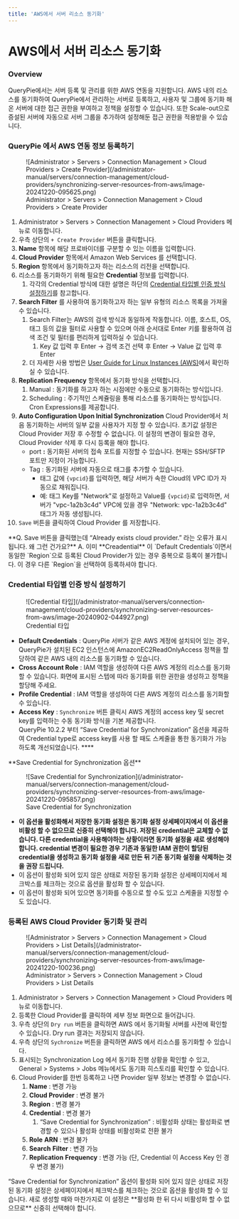 ```yaml
---
title: 'AWS에서 서버 리소스 동기화'
---
```



# AWS에서 서버 리소스 동기화

### Overview

QueryPie에서는 서버 등록 및 관리를 위한 AWS 연동을 지원합니다. AWS 내의 리소스를 동기화하여 QueryPie에서 관리하는 서버로 등록하고, 사용자 및 그룹에 동기화 해온 서버에 대한 접근 권한을 부여하고 정책을 설정할 수 있습니다. 또한 Scale-out으로 증설된 서버에 자동으로 서버 그룹을 추가하여 설정해둔 접근 권한을 적용받을 수 있습니다.


### QueryPie 에서 AWS 연동 정보 등록하기

<figure data-layout="center" data-align="center">
![Administrator &gt; Servers &gt; Connection Management &gt; Cloud Providers &gt; Create Provider](/administrator-manual/servers/connection-management/cloud-providers/synchronizing-server-resources-from-aws/image-20241220-095625.png)
<figcaption>
Administrator &gt; Servers &gt; Connection Management &gt; Cloud Providers &gt; Create Provider
</figcaption>
</figure>

1. Administrator &gt; Servers &gt; Connection Management &gt; Cloud Providers 메뉴로 이동합니다.
2. 우측 상단의 `+ Create Provider` 버튼을 클릭합니다.
3.  **Name**  항목에 해당 프로바이더를 구분할 수 있는 이름을 입력합니다.
4.  **Cloud Provider**  항목에서 Amazon Web Services 를 선택합니다.
5.  **Region**  항목에서 동기화하고자 하는 리소스의 리전을 선택합니다.
6. 리소스를 동기화하기 위해 필요한  **Credential**  정보를 입력합니다.
    1. 각각의 Credential 방식에 대한 설명은 하단의 <u>Credential 타입별 인증 방식 설정하기</u>를 참고합니다.
7.  **Search Filter**  를 사용하여 동기화하고자 하는 일부 유형의 리소스 목록을 가져올 수 있습니다. 
    1. Search Filter는 AWS의 검색 방식과 동일하게 작동합니다. 이름, 호스트, OS, 태그 등의 값을 필터로 사용할 수 있으며 아래 순서대로 Enter 키를 활용하여 검색 조건 및 필터를 편리하게 입력하실 수 있습니다. 
        1. Key 값 입력 후 Enter → 검색 조건 선택 후 Enter → Value 값 입력 후 Enter 
    2. 더 자세한 사용 방법은 [User Guide for Linux Instances (AWS)](https://docs.aws.amazon.com/AWSEC2/latest/UserGuide/Using_Filtering.html#advancedsearch)에서 확인하실 수 있습니다. 
8.  **Replication Frequency**  항목에서 동기화 방식을 선택합니다.
    1. Manual : 동기화를 하고자 하는 시점에만 수동으로 동기화하는 방식입니다.
    2. Scheduling : 주기적인 스케쥴링을 통해 리소스를 동기화하는 방식입니다. Cron Expressions를 제공합니다.
9.  **Auto Configuration Upon Initial Synchronization** Cloud Provider에서 처음 동기화하는 서버의 일부 값을 사용자가 지정 할 수 있습니다. 초기값 설정은 Cloud Provider 저장 후 수정할 수 없습니다. 이 설정의 변경이 필요한 경우, Cloud Provider 삭제 후 다시 등록을 해야 합니다.
    * port **:**  동기화된 서버의 접속 포트를 지정할 수 있습니다. 현재는 SSH/SFTP 포트만 지정이 가능합니다.
    * Tag : 동기화된 서버에 자동으로 태그를 추가할 수 있습니다. 
        * 태그 값에 `{vpcid}`를 입력하면, 해당 서버가 속한 Cloud의 VPC ID가 자동으로 채워집니다.
        * 예: 태그 Key를 "Network"로 설정하고 Value를 `{vpcid}`로 입력하면, 서버가 "vpc-1a2b3c4d" VPC에 있을 경우 "Network: vpc-1a2b3c4d" 태그가 자동 생성됩니다.
10. `Save` 버튼을 클릭하여 Cloud Provider 를 저장합니다.

<Callout type="info">
**Q. Save 버튼을 클릭했는데 “Already exists cloud provider.” 라는 오류가 표시됩니다. 왜 그런 건가요?**
A. 이미  **Creadential** 이 `Default Credentials`이면서 동일한 `Region`으로 등록된 Cloud Provider가 있는 경우 중복으로 등록이 불가합니다. 이 경우 다른 `Region`을 선택하여 등록하셔야 합니다.
</Callout>


### Credential 타입별 인증 방식 설정하기

<figure data-layout="center" data-align="center">
![Credential 타입](/administrator-manual/servers/connection-management/cloud-providers/synchronizing-server-resources-from-aws/image-20240902-044927.png)
<figcaption>
Credential 타입
</figcaption>
</figure>

*  **Default Credentials**  : QueryPie 서버가 같은 AWS 계정에 설치되어 있는 경우, QueryPie가 설치된 EC2 인스턴스에 AmazonEC2ReadOnlyAccess 정책을 할당하여 같은 AWS 내의 리소스를 동기화할 수 있습니다.
*  **Cross Account Role**  : IAM 역할을 생성하여 다른 AWS 계정의 리소스를 동기화할 수 있습니다. 화면에 표시된 스텝에 따라 동기화를 위한 권한을 생성하고 정책을 할당해 주세요.
*  **Profile Credential**  : IAM 역할을 생성하여 다른 AWS 계정의 리소스를 동기화할 수 있습니다.
*  **Access Key**  : `Synchronize` 버튼 클릭시 AWS 계정의 access key 및 secret key를 입력하는 수동 동기화 방식을 기본 제공합니다. <br/>QueryPie 10.2.2 부터 “Save Credential for Synchronization” 옵션을 제공하여 Credential type로 access key를 사용 할 때도 스케줄을 통한 동기화가 가능하도록 개선되었습니다.  **** 

<Callout type="important">
**Save Credential for Synchronization 옵션**

<figure data-layout="center" data-align="center">
![Save Credential for Synchronization](/administrator-manual/servers/connection-management/cloud-providers/synchronizing-server-resources-from-aws/image-20241220-095857.png)
<figcaption>
Save Credential for Synchronization
</figcaption>
</figure>

*  **이 옵션을 활성화해서 저장한 동기화 설정은 동기화 설정 상세페이지에서 이 옵션을 비활성 할 수 없으므로 신중히 선택해야 합니다. 저장된 credential은 교체할 수 없습니다. 다른 credential을 사용해야하는 상황이라면 동기화 설정을 새로 생성해야 합니다. credential 변경이 필요한 경우 기존과 동일한 IAM 권한이 할당된 credential을 생성하고 동기화 설정을 새로 만든 뒤 기존 동기화 설정을 삭제하는 것을 권장 드립니다.** 
* 이 옵션이 활성화 되어 있지 않은 상태로 저장된 동기화 설정은 상세페이지에서 체크박스를 체크하는 것으로 옵션을 활성화 할 수 있습니다. 
* 이 옵션이 활성화 되어 있으면 동기화를 수동으로 할 수도 있고 스케줄을 지정할 수도 있습니다.
</Callout>


### 등록된 AWS Cloud Provider 동기화 및 관리

<figure data-layout="center" data-align="center">
![Administrator &gt; Servers &gt; Connection Management &gt; Cloud Providers &gt; List Details](/administrator-manual/servers/connection-management/cloud-providers/synchronizing-server-resources-from-aws/image-20241220-100236.png)
<figcaption>
Administrator &gt; Servers &gt; Connection Management &gt; Cloud Providers &gt; List Details
</figcaption>
</figure>

1. Administrator &gt; Servers &gt; Connection Management &gt; Cloud Providers 메뉴로 이동합니다.
2. 등록한 Cloud Provider를 클릭하여 세부 정보 화면으로 들어갑니다.
3. 우측 상단의 `Dry run` 버튼을 클릭하면 AWS 에서 동기화될 서버를 사전에 확인할 수 있습니다. Dry run 결과는 저장되지 않습니다.
4. 우측 상단의 `Sychronize` 버튼을 클릭하면 AWS 에서 리소스를 동기화할 수 있습니다.
5. 표시되는 Synchronization Log 에서 동기화 진행 상황을 확인할 수 있고, General &gt; Systems &gt; Jobs 메뉴에서도 동기화 히스토리를 확인할 수 있습니다.
6. Cloud Provider를 한번 등록하고 나면 Provider 일부 정보는 변경할 수 없습니다.
    1.  **Name** : 변경 가능
    2.  **Cloud Provider** : 변경 불가
    3.  **Region** : 변경 불가
    4.  **Credential** : 변경 불가
        1. “Save Credential for Synchronization” : 비활성화 상태는 활성화로 변경할 수 있으나 활성화 상태를 비활성화로 전환 불가
    5.  **Role**   **ARN** : 변경 불가
    6.  **Search**   **Filter** : 변경 가능
    7.  **Replication**   **Frequency** : 변경 가능 (단, Credential 이 Access Key 인 경우 변경 불가)

<Callout type="important">
“Save Credential for Synchronization” 옵션이 활성화 되어 있지 않은 상태로 저장된 동기화 설정은 상세페이지에서 체크박스를 체크하는 것으로 옵션을 활성화 할 수 있습니다. 새로 생성할 때와 마찬가지로 이 설정은  **활성화 한 뒤 다시 비활성화 할 수 없으므로**  신중히 선택해야 합니다.
</Callout>

